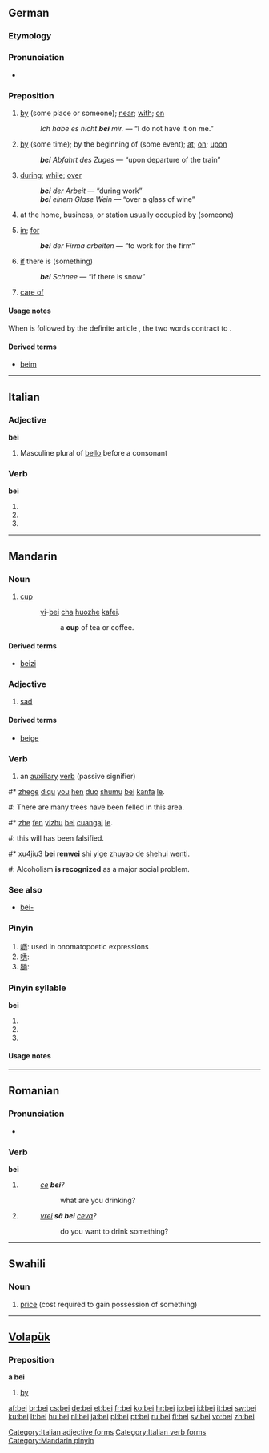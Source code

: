 {{also|bēi|běi|bèi}}
==German==

===Etymology===
{{etyl|goh|de}} {{term|bī}}

===Pronunciation===
* {{audio|De-bei.ogg|audio}}

===Preposition===
{{infl|de|preposition|+ dative}}

# {{context|with something that has a location}} [[by]] (some place or someone); [[near]]; [[with]]; [[on]]
#: ''Ich habe es nicht '''bei''' mir.'' — “I do not have it on me.”
# {{context|with something that has a definite time}} [[by]] (some time); by the beginning of (some event); [[at]]; [[on]]; [[upon]]
#: '''''bei''' Abfahrt des Zuges'' — “upon departure of the train”
# {{context|with something that has a duration}} [[during]]; [[while]]; [[over]]
#: '''''bei''' der Arbeit'' — “during work”
#: '''''bei''' einem Glase Wein'' — “over a glass of wine”
# {{context|with a person, business name, or job title}} at the home, business, or station usually occupied by (someone)
# {{context|with an organization}} [[in]]; [[for]]
#: '''''bei''' der Firma arbeiten'' — “to work for the firm”
# {{context|with something that may or may not occur}} [[if]] there is (something)
#: '''''bei''' Schnee'' — “if there is snow”
# {{context|in a postal address}} [[care of]]

====Usage notes====
When {{term|bei}} is followed by the definite article {{term|dem||the}}, the two words contract to {{term|beim}}.

====Derived terms====
* [[beim]]

----

==Italian==

===Adjective===
'''bei'''

# Masculine plural of [[bello#Italian|bello]] before a consonant

===Verb===
'''bei'''

# {{form of|[[second-person|Second-person]] [[singular]] [[present tense]]|beare|lang=Italian}}
# {{form of|[[first-person|First-person]] singular, second-person singular and [[third-person]] singular [[present subjunctive]]|beare|lang=Italian}}
# {{form of|Third-person singular [[imperative]]|beare|lang=Italian}}

[[Category:Italian adjective forms]]
[[Category:Italian verb forms]]

----

==Mandarin==

===Noun===
{{cmn-noun|p|pin=bēi|pint=bei1|tas=杯}}

# [[cup]]
#: [[yi]]-[[bei]] [[cha]] [[huozhe]] [[kafei]].
#:: a '''cup''' of tea or coffee.

====Derived terms====
* [[beizi]]

===Adjective===
{{infl|cmn|adjective|Pinyin|bēi|tra&sim|悲}}

# [[sad]]

====Derived terms====
* [[beige]]

===Verb===
{{cmn-verb|p|pin=bèi|pint=bei4|tas=被}}

# an [[auxiliary]] [[verb]] (passive signifier)

{{rel-top|Example sentences}}
#* [[zhege]] [[diqu]] [[you]] [[hen]] [[duo]] [[shumu]] [[bei]] [[kanfa]] [[le]].
#: There are many trees have been felled in this area.
#* [[zhe]] [[fen]] [[yizhu]] [[bei]] [[cuangai]] [[le]].
#: this will has been falsified.
#* [[xujiu|xu4jiu3]] '''[[bei]] [[renwei]]''' [[shi]] [[yige]] [[zhuyao]] [[de]] [[shehui]] [[wenti]].
#: Alcoholism '''is recognized''' as a major social problem.
{{rel-bottom}}

===See also===
* [[bei-]]

===Pinyin===
{{cmn-alt-pinyin|bei|bei0|bei5}}

# [[呖]]: used in onomatopoetic expressions
# [[唀]]:
# [[膼]]:

===Pinyin syllable===
'''bei'''

# {{nonstandard spelling of|bēi|lang=cmn}}
# {{nonstandard spelling of|běi|lang=cmn}}
# {{nonstandard spelling of|bèi|lang=cmn}}

====Usage notes====
{{zh-tone}}

[[Category:Mandarin pinyin]]

----

==Romanian==

===Pronunciation===
* {{IPA|[bej]|lang=ro}}

===Verb===
'''bei'''

# {{ro-form-verb|2s|pres|bea}}
#: ''[[ce]] '''bei'''?''
#:: what are you drinking?
# {{ro-form-verb|2s|sub|bea}}
#: ''[[vrei]] '''să bei''' [[ceva]]?''
#:: do you want to drink something?

----

==Swahili==

===Noun===
{{infl|sw|noun}}

# [[price]] (cost required to gain possession of something)

{{tbot entry|Swahili|price|2009|July|sw}}

----

==[[Volapük]]==

===Preposition===
'''a bei'''

# [[by]]

[[af:bei]]
[[br:bei]]
[[cs:bei]]
[[de:bei]]
[[et:bei]]
[[fr:bei]]
[[ko:bei]]
[[hr:bei]]
[[io:bei]]
[[id:bei]]
[[it:bei]]
[[sw:bei]]
[[ku:bei]]
[[lt:bei]]
[[hu:bei]]
[[nl:bei]]
[[ja:bei]]
[[pl:bei]]
[[pt:bei]]
[[ru:bei]]
[[fi:bei]]
[[sv:bei]]
[[vo:bei]]
[[zh:bei]]